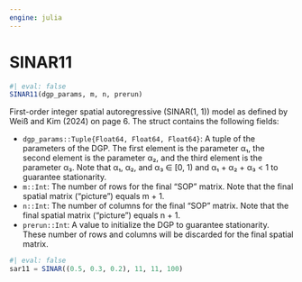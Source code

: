 ```yaml
---
engine: julia
---
```


# SINAR11 {#sec-doc}
    

::: {.callout-note appearance="simple" title="docblock" collapse=false}    


```julia
#| eval: false
SINAR11(dgp_params, m, n, prerun)

```

First-order integer spatial autoregressive (SINAR(1, 1)) model as defined by Weiß and Kim (2024) on page 6. The struct contains the following fields:
 
  * `dgp_params::Tuple{Float64, Float64, Float64}`: A tuple of the parameters of the DGP. The first element is the parameter α₁, the second element is the parameter α₂, and the third element is the parameter α₃. Note that α₁, α₂, and α₃ ∈ [0, 1) and α₁ + α₂ + α₃ < 1 to guarantee stationarity.
  * `m::Int`: The number of rows for the final "SOP" matrix. Note that the final spatial matrix ("picture") equals m + 1.
  * `n::Int`: The number of columns for the final "SOP" matrix. Note that the final spatial matrix ("picture") equals n + 1.
  * `prerun::Int`: A value to initialize the DGP to guarantee stationarity. These number of rows and columns will be discarded for the final spatial matrix.

```julia
#| eval: false
sar11 = SINAR((0.5, 0.3, 0.2), 11, 11, 100)

```



:::
    

